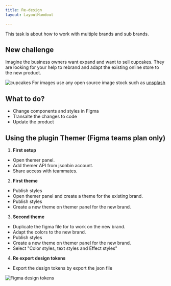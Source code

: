 ```yaml
---
title: Re-design
layout: LayoutHandout

---
```


This task is about how to work with multiple brands and sub brands.



## New challenge
Imagine the business owners want expand and want to sell cupcakes. They are looking for your help to rebrand and adapt the existing online store to the new product. 

![cupcakes](https://images.unsplash.com/photo-1486427944299-d1955d23e34d?ixid=MXwxMjA3fDB8MHxwaG90by1wYWdlfHx8fGVufDB8fHw%3D&ixlib=rb-1.2.1&auto=format&fit=crop&w=2700&q=80)
For images use any open source image stock such as [unsplash](https://unsplash.com/)



## What to do?
- Change components and styles in Figma
- Transalte the changes to code
- Update the product


## Using the plugin Themer (Figma teams plan only)
  1. **First setup**
  - Open themer panel.
  - Add themer API from jsonbin account.
  - Share access with teammates.
  2. **First theme**
  - Publish styles
  - Open themer panel and create a theme for the existing brand. 
  - Publish styles 
  - Create a new theme on themer panel for the new brand. 
  3. **Second theme**
  - Duplicate the figma file for to work on the new brand.
  - Adapt the colors to the new brand.
  - Publish styles 
  - Create a new theme on themer panel for the new brand. 
  - Select "Color styles, text styles and Effect styles"
  4. **Re export design tokens**
  - Export the design tokens by export the json file

![Figma design tokens](https://res.cloudinary.com/goright-io/image/upload/f_auto,q_auto/v1619277298/handout/figma-export-design-tokens_w3hqem.png)
